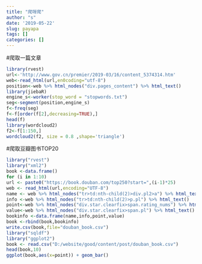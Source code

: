 ```yaml
---
title: "爬呀爬"
author: "s"
date: '2019-05-22'
slug: payapa
tags: []
categories: []
---
```

#爬取一篇文章
```r
library(rvest)
url<-'http://www.gov.cn/premier/2019-03/16/content_5374314.htm'
web<-read_html(url,en0coding="utf-8")
position<-web %>% html_nodes("div.pages_content") %>% html_text()
library(jiebaR)
engine_s<-worker(stop_word = "stopwords.txt")
seg<-segment(position,engine_s)
f<-freq(seg) 
f<-f[order(f[2],decreasing=TRUE),]
head(f)
library(wordcloud2)
f2<-f[1:150,]   
wordcloud2(f2, size = 0.8 ,shape='triangle')   

```

#爬取豆瓣图书TOP20
```r
library("rvest")
library("xml2")         
book <-data.frame()           
for (i in 1:10)
url <- paste0("https://book.douban.com/top250?start=",(i-1)*25) 
web <- read_html(url,encoding="UTF-8")
name <- web %>% html_nodes("tr>td:nth-child(2)>div.pl2>a") %>% html_text() 
info <-web %>% html_nodes("tr>td:nth-child(2)>p.pl") %>% html_text() 
point<-web %>% html_nodes("div.star.clearfix>span.rating_nums") %>% html_text() %>% as.numeric() 
value<-web %>% html_nodes("div.star.clearfix>span.pl") %>% html_text() %>% as.character()    
bookinfo <-data.frame(name,info,point,value)
book <-rbind(book,bookinfo)
write.csv(book,file="douban_book.csv")  
library("sqldf")
library("ggplot2") 
book <- read.csv("D:/website/good/content/post/douban_book.csv") 
head(book,10)
ggplot(book,aes(x=point)) + geom_bar()

```

